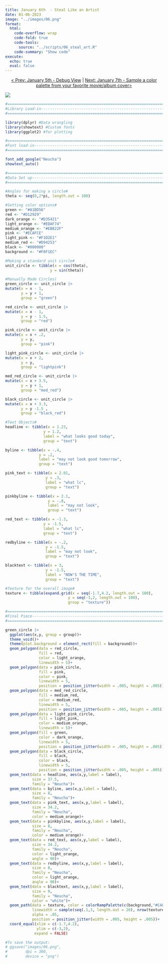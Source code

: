```yaml
---
title: January 6th  - Steal Like an Artist
date: 01-06-2023
image: "../images/06.png"
format:
  html:
    code-overflow: wrap
    code-fold: true
    code-tools:
      source: "../scripts/06_steal_art.R"
    code-summary: "Show code"
execute:
  echo: true
  eval: false
---
```


<center>[\< Prev: January 5th - Debug View](day_05.qmd) \| [Next: January 7th - Sample a color palette from your favorite movie/album cover\>](day_07.qmd)</center>

![](/images/06.png){fig-alt="A copy of artist Michel Majerus paiting what looks good today may not look good tomorrow painting." fig-align="center"}

```r
#=============================================================================#
#Library Load-in---------------------------------------------------------------
#=============================================================================#

library(dplyr) #Data wrangling
library(showtext) #Custom fonts
library(ggplot2) #for plotting

#=============================================================================#
#Font load-in------------------------------------------------------------------
#=============================================================================#

font_add_google("Neucha")
showtext_auto()

#=============================================================================#
#Data Set up-------------------------------------------------------------------
#=============================================================================#

#Angles for making a circle#
theta <- seq(0,2*pi, length.out = 100)

#Setting color options#
green <- "#A1BD56"
red <- "#D12929"
dark_orange <- "#D35421"
light_orange <- "#EDAF74"
medium_orange <- "#EB822F"
pink <- "#ECAFCE"
light_pink <- "#F1D2E1"
medium_red <- "#D94253"
black <- "#000000"
background <- "#F0F1EC"

#Making a standard unit circle#
unit_circle <- tibble(x = cos(theta),
                    y = sin(theta))

#Manually Made Circles)
green_circle <- unit_circle |>
mutate(x = x - 1,
       y = y + 1,
       group = "green")

red_circle <- unit_circle |>
mutate(x = x - 1,
       y = y - 1.5,
       group = "red")

pink_circle <- unit_circle |>
mutate(x = x + .2,
       y = y,
       group = "pink")

light_pink_circle <- unit_circle |>
mutate(x = x + 2,
       y = y,
       group = "lightpink")

med_red_circle <- unit_circle |>
mutate(x = x + 3.5,
       y = y + 1,
       group = "med_red")

black_circle <- unit_circle |>
mutate(x = x + 3.3,
       y = y -1.5 ,
       group = "black_red")

#Text Objects#
headline <- tibble(x = 1.23,
                 y = 1.2,
                 label = "what looks good today",
                 group = "text")

byline <- tibble(x = -.4,
               y = .2,
               label = "may not look good tomorrow",
               group = "text")

pink_text <- tibble(x = 2.01,
                  y = .3,
                  label = "what lc",
                  group = "text")

pinkbyline <- tibble(x = 2.1,
                   y = -.8,
                   label = "may not look",
                   group = "text")

red_text <- tibble(x = -1.3,
                 y = -1.5,
                 label = "what lc",
                 group = "text")

redbyline <- tibble(x = -.2,
                  y = -1.5,
                  label = "may not look",
                  group = "text")

blacktext <- tibble(x = 3,
                  y = -1.5,
                  label = "NOW'S THE TIME",
                  group = "text")

#Texture for the overall image#
texture <- tibble(expand.grid(x = seq(-1.7,4.2, length.out = 100),
                            y = seq(-3,2, length.out = 100),
                            group = "texture"))

#=============================================================================#
#Final Piece-------------------------------------------------------------------
#=============================================================================#

green_circle |>
  ggplot(aes(x,y, group = group))+
  theme_void()+
  theme(plot.background = element_rect(fill = background))+
  geom_polygon(data = red_circle,
               fill = red, 
               color = light_orange, 
               linewidth = 5)+
  geom_polygon(data = pink_circle, 
               fill = pink, 
               color = pink, 
               linewidth = 5, 
               position = position_jitter(width = .005, height = .005))+
  geom_polygon(data = med_red_circle, 
               fill = medium_red, 
               color = medium_red,
               linewidth = 5, 
               position = position_jitter(width = .005, height = .005))+
  geom_polygon(data = light_pink_circle, 
               fill = light_pink, 
               color = medium_orange, 
               linewidth = 5)+
  geom_polygon(fill = green, 
               color = dark_orange, 
               linewidth = 5, 
               position = position_jitter(width = .005, height = .005))+
  geom_polygon(data = black_circle, 
               fill = black, 
               color = black, 
               linewidth = 5, 
               position = position_jitter(width = .005, height = .005))+
  geom_text(data = headline, aes(x,y,label = label), 
            size = 37.5, 
            family = "Neucha")+
  geom_text(data = byline, aes(x,y,label = label), 
            size = 8, 
            family = "Neucha")+
  geom_text(data = pink_text, aes(x,y,label = label), 
            size = 34.2, 
            family = "Neucha", 
            color = medium_orange)+
  geom_text(data = pinkbyline, aes(x,y,label = label), 
            size = 8, 
            family = "Neucha", 
            color = medium_orange)+
  geom_text(data = red_text, aes(x,y,label = label), 
            size = 34.2, 
            family = "Neucha", 
            color = light_orange, 
            angle = 90)+
  geom_text(data = redbyline, aes(x,y,label = label), 
            size = 8, 
            family = "Neucha", 
            color = light_orange, 
            angle = 90)+
  geom_text(data = blacktext, aes(x,y,label = label), 
            size = 9, 
            family = "Neucha", 
            color = "white")+
  geom_path(data = texture, color = colorRampPalette(c(background,"#C48E8E"))(nrow(texture)), 
            linewidth = sample(seq(.1,3, length.out = 20), nrow(texture), replace = TRUE), 
            alpha = .05, 
            position = position_jitter(width = .005, height = .005))+
  coord_equal(xlim = c(-1.7,4.2), 
              ylim = c(-3,2), 
             expand = FALSE)

#To save the output:
# ggsave("images/06.png",
#        dpi = 300,
#        device = "png")

```
